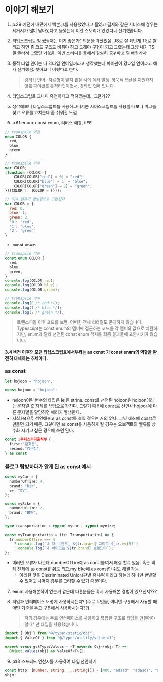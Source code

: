 # 이야기 해보기

1. p.29 예전에 배민에서 백본.js를 사용했었다고 들었고 결제와 같은 서비스에 경우는 레거시가 많이 남아있다고 들었는데 이런 스토리가 있었다니 신기했습니다.

2. 타입스크립트 첨 썼을때는 이게 좋은가? 의문을 가졌었음. JS로 잘 되던게 TS로 짤려고 하면 좀 코드 구조도 바꿔야 하고 그래야 구현이 되고 그랬는데 그냥 내가 TS 잘 몰라서 그랬던 거였음. 이번 스터디를 통해서 열심히 공부하고 잘 배워가자.

3. 동적 타입 언어는 다 약타입 언어일꺼라고 생각했는데 파이썬이 강타입 언어라고 해서 신기했음. 찾아보니 이렇다고 한다.

   > 강타입 언어 : 자료형이 맞지 않을 시에 에러 발생, 암묵적 변환을 지원하지 않음
   > 파이썬은 동적타입이면서, 강타입 언어 입니다.

4. 타입스크립트 그나마 유연하다고 적혀있는데.. 그런가??

5. 생각해보니 타입스크립트를 사용하고나서는 자바스크립트를 사용할 때보다 버그를 찾고 오류를 고치는데 좀 쉬워진 느낌

6. p.61 enum, const enum, 리버스 매핑, IIFE

```js
// transpile 이전
enum COLOR {
  red,
  blue,
  green
}

// transpile 이후
var COLOR;
(function (COLOR) {
    COLOR[COLOR["red"] = 0] = "red";
    COLOR[COLOR["blue"] = 1] = "blue";
    COLOR[COLOR["green"] = 2] = "green";
})(COLOR || (COLOR = {}));

// 키와 밸류가 양방향으로 구현된다.
var COLOR = {
  red: 0,
  blue: 1,
  green: 2,
  '0': 'red',
  '1': 'blue',
  '2': 'green'
}
```

- const enum

```js
// transpile 이전
const enum COLOR {
  red,
  blue,
  green,
}
console.log(COLOR.red);
console.log(COLOR.blue);
console.log(COLOR.green);

// transplie 이후
console.log(0 /* red */);
console.log(1 /* blue */);
console.log(2 /* green */);
```

> 트랜스파일 이후 코드를 보면, 어떠한 객체 리터럴도 존재하지 않습니다. Typescript는 const enum의 멤버에 접근하는 코드를 각 멤버의 값으로 치환하지만, enum과 달리 선언된 const enum 객체를 최종 결과물에 포함시키지 않습니다.

#### 3.4 버전 이후의 모던 타입스크립트에서부터는 as const 가 const enum의 역할을 완전히 대체하는 추세이다.

### as const

```ts
let hojoon = "hojoon";

const hojoon = "hojoon";
```

- hojoon이란 변수의 타입은 let은 string, const로 선언된 hojoon은 hojoon이라는 문자열 값 자체를 타입으로 가진다. 그렇기 때문에 const로 선언된 hojoon에 다른 문자열을 할당하면 에러가 발생한다.
- 사실 let으로 선언해놓고 as const를 붙일 경우는 거의 없다. 그냥 애초에 const로 만들면 되기 때문. 그렇다면 as const를 사용하게 될 경우는 오브젝트의 밸류를 상수화 시키고 싶은 경우에 쓰면 된다.

```ts
const 1주차스터디출석부 {
  first:"김호준",
  second:"김은정",
} as const
```

### 블로그 탐방하다가 알게 된 as const 예시

```ts
const myCar = {
  numberOfTire: 4,
  brand: "kia",
  ev: "EV",
};

const myBike = {
  numberOfTire: 2,
  brand: "BMW",
};

type Transportation = typeof myCar | typeof myBike;

const myTransportation = (tr: Transportation) => {
  tr.numberOfTire === 4
    ? console.log(`내 차 브랜드는 ${tr.brand} 그리고 ${tr.ev}차!`)
    : console.log(`내 바이크는 ${tr.brand} 브랜드야`);
};
```

- 이러면 오류가 나는데 numberOfTire에 as const붙여서 해결 할수 있음. 혹은 객체 전체에 as const를 줘도 되고,my bike에 as const만 줘도 해결 가능
  - 이러한 것을 Discriminated Union(판별 유니온)이라고 하는데 하나만 판별할 수 있어도 나머지 경우를 고려할 수 있기 때문이다.

7. enum 사용해본적이 없는거 같은데 다른분들은 혹시 사용해본 경험이 있으신지???

8. 타입과 인터페이스 어떻게 사용하시는지? (주로 무엇을, 아니면 구분해서 사용할 때 어떤 기준을 두고 구분해서 사용하시는지??)
   > 저의 경우에는 주로 인터페이스를 사용하고 복잡한 구조로 타입을 만들어야 할때? 만 타입을 사용했습니다.

```ts
import { Obj } from "@/types/static/obj";
import { ValueOf } from "@/types/utility/value-of";

export const getTypedValues = <T extends Obj>(obj: T) =>
  Object.values(obj) as ValueOf<T>[];
```

9. p93 스프레드 연산자를 사용하여 타입 선언하기

```ts
const http: [number, string, ...string[]] = [400, "adsad", "adasda", "adasda"];
yhjm;
```
